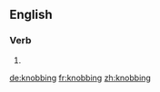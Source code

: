 ==English==

===Verb===
{{head|en}}

# {{present participle of|knob}}

[[de:knobbing]]
[[fr:knobbing]]
[[zh:knobbing]]